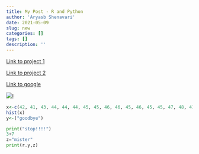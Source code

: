 ```yaml
---
title: My Post - R and Python
author: 'Aryasb Shenavari'
date: 2021-05-09
slug: new
categories: []
tags: []
description: ''
---
```



[Link to project 1](/project/project1/)

[Link to project 2](/project/project2/)

[Link to google](https://www.google.com)

![](/post/2021-05-06-blog_files/MU.png)!
```R
x<-c(42, 41, 43, 44, 44, 44, 45, 45, 46, 46, 45, 46, 45, 45, 47, 48, 41, 48, 47, 47, 47, 49, 50)
hist(x)
y<-("goodbye")
```

```python
print("stop!!!!")
3+7
z="mister"
print(r.y,z)
```